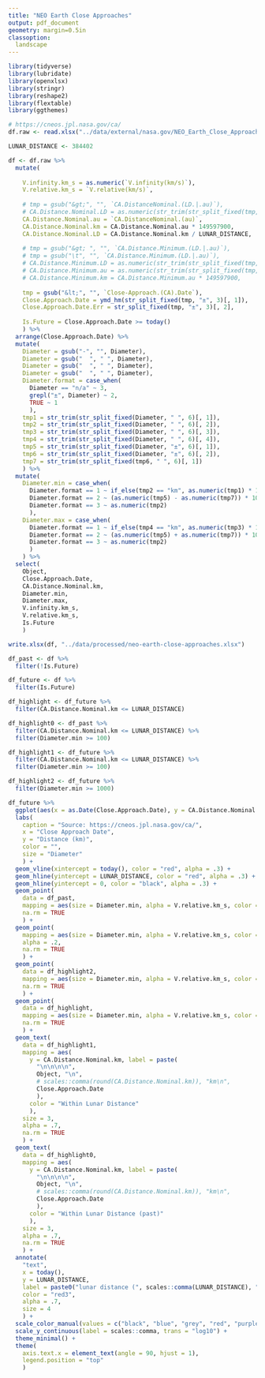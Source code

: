 ```yaml
---
title: "NEO Earth Close Approaches"
output: pdf_document
geometry: margin=0.5in
classoption:
  landscape
---
```


```r

library(tidyverse)
library(lubridate)
library(openxlsx)
library(stringr)
library(reshape2)
library(flextable)
library(ggthemes)

```

```r

# https://cneos.jpl.nasa.gov/ca/
df.raw <- read.xlsx("../data/external/nasa.gov/NEO_Earth_Close_Approaches_2022-11-03.xlsx")

```

```r

LUNAR_DISTANCE <- 384402

df <- df.raw %>%
  mutate(
    
    V.infinity.km_s = as.numeric(`V.infinity(km/s)`),
    V.relative.km_s = `V.relative(km/s)`,
    
    # tmp = gsub("&gt;", "", `CA.DistanceNominal.(LD.|.au)`),
    # CA.Distance.Nominal.LD = as.numeric(str_trim(str_split_fixed(tmp, " | ", 3)[, 1])),
    CA.Distance.Nominal.au = `CA.DistanceNominal.(au)`,
    CA.Distance.Nominal.km = CA.Distance.Nominal.au * 149597900,
    CA.Distance.Nominal.LD = CA.Distance.Nominal.km / LUNAR_DISTANCE,
    
    # tmp = gsub("&gt; ", "", `CA.Distance.Minimum.(LD.|.au)`),
    # tmp = gsub("\t", "", `CA.Distance.Minimum.(LD.|.au)`),
    # CA.Distance.Minimum.LD = as.numeric(str_trim(str_split_fixed(tmp, " | ", 3)[, 1])),
    # CA.Distance.Minimum.au = as.numeric(str_trim(str_split_fixed(tmp, " | ", 3)[, 3])),
    # CA.Distance.Minimum.km = CA.Distance.Minimum.au * 149597900,
    
    tmp = gsub("&lt;", "", `Close-Approach.(CA).Date`),
    Close.Approach.Date = ymd_hm(str_split_fixed(tmp, "±", 3)[, 1]),
    Close.Approach.Date.Err = str_split_fixed(tmp, "±", 3)[, 2],
    
    Is.Future = Close.Approach.Date >= today()
    ) %>%
  arrange(Close.Approach.Date) %>%
  mutate(
    Diameter = gsub("-", "", Diameter),
    Diameter = gsub("  ", " ", Diameter),
    Diameter = gsub("  ", " ", Diameter),
    Diameter = gsub("  ", " ", Diameter),
    Diameter.format = case_when(
      Diameter == "n/a" ~ 3,
      grepl("±", Diameter) ~ 2,
      TRUE ~ 1
      ),
    tmp1 = str_trim(str_split_fixed(Diameter, " ", 6)[, 1]),
    tmp2 = str_trim(str_split_fixed(Diameter, " ", 6)[, 2]),
    tmp3 = str_trim(str_split_fixed(Diameter, " ", 6)[, 3]),
    tmp4 = str_trim(str_split_fixed(Diameter, " ", 6)[, 4]),
    tmp5 = str_trim(str_split_fixed(Diameter, "±", 6)[, 1]),
    tmp6 = str_trim(str_split_fixed(Diameter, "±", 6)[, 2]),
    tmp7 = str_trim(str_split_fixed(tmp6, " ", 6)[, 1])
    ) %>%
  mutate(
    Diameter.min = case_when(
      Diameter.format == 1 ~ if_else(tmp2 == "km", as.numeric(tmp1) * 1000, as.numeric(tmp1)),
      Diameter.format == 2 ~ (as.numeric(tmp5) - as.numeric(tmp7)) * 1000,
      Diameter.format == 3 ~ as.numeric(tmp2)
      ),
    Diameter.max = case_when(
      Diameter.format == 1 ~ if_else(tmp4 == "km", as.numeric(tmp3) * 1000, as.numeric(tmp3)),
      Diameter.format == 2 ~ (as.numeric(tmp5) + as.numeric(tmp7)) * 1000,
      Diameter.format == 3 ~ as.numeric(tmp2)
      )
    ) %>%
  select(
    Object,
    Close.Approach.Date,
    CA.Distance.Nominal.km,
    Diameter.min,
    Diameter.max,
    V.infinity.km_s,
    V.relative.km_s,
    Is.Future
    )

write.xlsx(df, "../data/processed/neo-earth-close-approaches.xlsx")

```

```r

df_past <- df %>%
  filter(!Is.Future)

df_future <- df %>%
  filter(Is.Future)

df_highlight <- df_future %>%
  filter(CA.Distance.Nominal.km <= LUNAR_DISTANCE)

df_highlight0 <- df_past %>%
  filter(CA.Distance.Nominal.km <= LUNAR_DISTANCE) %>%
  filter(Diameter.min >= 100)

df_highlight1 <- df_future %>%
  filter(CA.Distance.Nominal.km <= LUNAR_DISTANCE) %>%
  filter(Diameter.min >= 100)

df_highlight2 <- df_future %>%
  filter(Diameter.min >= 1000)

df_future %>%
  ggplot(aes(x = as.Date(Close.Approach.Date), y = CA.Distance.Nominal.km)) +
  labs(
    caption = "Source: https://cneos.jpl.nasa.gov/ca/",
    x = "Close Approach Date",
    y = "Distance (km)",
    color = "",
    size = "Diameter"
    ) +
  geom_vline(xintercept = today(), color = "red", alpha = .3) +
  geom_hline(yintercept = LUNAR_DISTANCE, color = "red", alpha = .3) +
  geom_hline(yintercept = 0, color = "black", alpha = .3) +
  geom_point(
    data = df_past,
    mapping = aes(size = Diameter.min, alpha = V.relative.km_s, color = "Past"),
    na.rm = TRUE
    ) +
  geom_point(
    mapping = aes(size = Diameter.min, alpha = V.relative.km_s, color = "Future"),
    alpha = .2,
    na.rm = TRUE
    ) +
  geom_point(
    data = df_highlight2,
    mapping = aes(size = Diameter.min, alpha = V.relative.km_s, color = "Larger than 1 km"),
    na.rm = TRUE
    ) +
  geom_point(
    data = df_highlight,
    mapping = aes(size = Diameter.min, alpha = V.relative.km_s, color = "Within Lunar Distance"),
    na.rm = TRUE
    ) +
  geom_text(
    data = df_highlight1,
    mapping = aes(
      y = CA.Distance.Nominal.km, label = paste(
        "\n\n\n\n",
        Object, "\n",
        # scales::comma(round(CA.Distance.Nominal.km)), "km\n",
        Close.Approach.Date
        ),
      color = "Within Lunar Distance"
      ),
    size = 3,
    alpha = .7,
    na.rm = TRUE
    ) +
  geom_text(
    data = df_highlight0,
    mapping = aes(
      y = CA.Distance.Nominal.km, label = paste(
        "\n\n\n\n",
        Object, "\n",
        # scales::comma(round(CA.Distance.Nominal.km)), "km\n",
        Close.Approach.Date
        ),
      color = "Within Lunar Distance (past)"
      ),
    size = 3,
    alpha = .7,
    na.rm = TRUE
    ) +
  annotate(
    "text",
    x = today(),
    y = LUNAR_DISTANCE,
    label = paste0("lunar distance (", scales::comma(LUNAR_DISTANCE), " km)                                      "),
    color = "red3",
    alpha = .7,
    size = 4
    ) +
  scale_color_manual(values = c("black", "blue", "grey", "red", "purple")) +
  scale_y_continuous(label = scales::comma, trans = "log10") +
  theme_minimal() +
  theme(
    axis.text.x = element_text(angle = 90, hjust = 1),
    legend.position = "top"
    )

```
